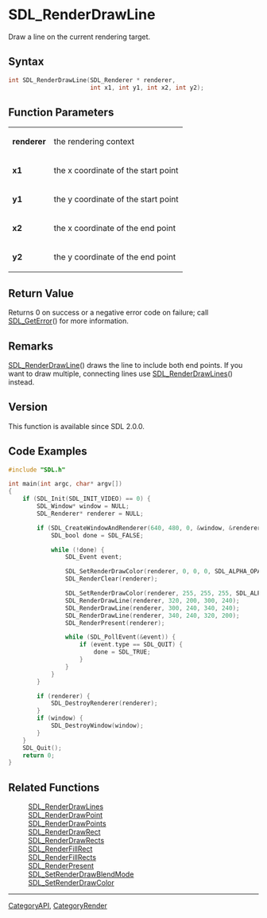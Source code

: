 = SDL_RenderDrawLine =

Draw a line on the current rendering target.

== Syntax ==

<syntaxhighlight lang='c'>
int SDL_RenderDrawLine(SDL_Renderer * renderer,
                       int x1, int y1, int x2, int y2);
</syntaxhighlight>

== Function Parameters ==

{|
|'''renderer'''
|the rendering context
|-
|'''x1'''
|the x coordinate of the start point
|-
|'''y1'''
|the y coordinate of the start point
|-
|'''x2'''
|the x coordinate of the end point
|-
|'''y2'''
|the y coordinate of the end point
|}

== Return Value ==

Returns 0 on success or a negative error code on failure; call
[[SDL_GetError]]() for more information.



== Remarks ==

[[SDL_RenderDrawLine]]() draws the line to include both end points. If you
want to draw multiple, connecting lines use [[SDL_RenderDrawLines]]()
instead.

== Version ==

This function is available since SDL 2.0.0.



== Code Examples ==

<syntaxhighlight lang='c++'>
#include "SDL.h"

int main(int argc, char* argv[])
{
    if (SDL_Init(SDL_INIT_VIDEO) == 0) {
        SDL_Window* window = NULL;
        SDL_Renderer* renderer = NULL;

        if (SDL_CreateWindowAndRenderer(640, 480, 0, &window, &renderer) == 0) {
            SDL_bool done = SDL_FALSE;

            while (!done) {
                SDL_Event event;

                SDL_SetRenderDrawColor(renderer, 0, 0, 0, SDL_ALPHA_OPAQUE);
                SDL_RenderClear(renderer);

                SDL_SetRenderDrawColor(renderer, 255, 255, 255, SDL_ALPHA_OPAQUE);
                SDL_RenderDrawLine(renderer, 320, 200, 300, 240);
                SDL_RenderDrawLine(renderer, 300, 240, 340, 240);
                SDL_RenderDrawLine(renderer, 340, 240, 320, 200);
                SDL_RenderPresent(renderer);

                while (SDL_PollEvent(&event)) {
                    if (event.type == SDL_QUIT) {
                        done = SDL_TRUE;
                    }
                }
            }
        }

        if (renderer) {
            SDL_DestroyRenderer(renderer);
        }
        if (window) {
            SDL_DestroyWindow(window);
        }
    }
    SDL_Quit();
    return 0;
}
</syntaxhighlight>


== Related Functions ==

:[[SDL_RenderDrawLines]]
:[[SDL_RenderDrawPoint]]
:[[SDL_RenderDrawPoints]]
:[[SDL_RenderDrawRect]]
:[[SDL_RenderDrawRects]]
:[[SDL_RenderFillRect]]
:[[SDL_RenderFillRects]]
:[[SDL_RenderPresent]]
:[[SDL_SetRenderDrawBlendMode]]
:[[SDL_SetRenderDrawColor]]

----
[[CategoryAPI]], [[CategoryRender]]



